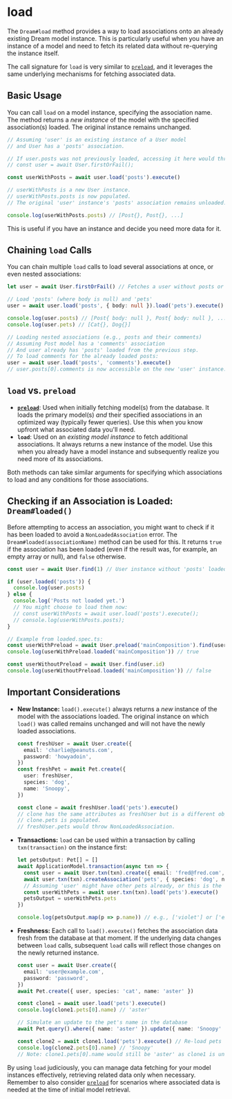# load

The `Dream#load` method provides a way to load associations onto an already existing Dream model instance. This is particularly useful when you have an instance of a model and need to fetch its related data without re-querying the instance itself.

The call signature for `load` is very similar to [`preload`](./preload.mdx), and it leverages the same underlying mechanisms for fetching associated data.

## Basic Usage

You can call `load` on a model instance, specifying the association name. The method returns a _new instance_ of the model with the specified association(s) loaded. The original instance remains unchanged.

```ts
// Assuming 'user' is an existing instance of a User model
// and User has a 'posts' association.

// If user.posts was not previously loaded, accessing it here would throw NonLoadedAssociation.
// const user = await User.firstOrFail();

const userWithPosts = await user.load('posts').execute()

// userWithPosts is a new User instance.
// userWithPosts.posts is now populated.
// The original 'user' instance's 'posts' association remains unloaded.

console.log(userWithPosts.posts) // [Post{}, Post{}, ...]
```

This is useful if you have an instance and decide you need more data for it.

## Chaining `load` Calls

You can chain multiple `load` calls to load several associations at once, or even nested associations:

```ts
let user = await User.firstOrFail() // Fetches a user without posts or pets

// Load 'posts' (where body is null) and 'pets'
user = await user.load('posts', { body: null }).load('pets').execute()

console.log(user.posts) // [Post{ body: null }, Post{ body: null }, ...]
console.log(user.pets) // [Cat{}, Dog{}]

// Loading nested associations (e.g., posts and their comments)
// Assuming Post model has a 'comments' association
// And user already has 'posts' loaded from the previous step.
// To load comments for the already loaded posts:
user = await user.load('posts', 'comments').execute()
// user.posts[0].comments is now accessible on the new 'user' instance.
```

## `load` vs. `preload`

- **[`preload`](./preload.mdx)**: Used when initially fetching model(s) from the database. It loads the primary model(s) _and_ their specified associations in an optimized way (typically fewer queries). Use this when you know upfront what associated data you'll need.
- **`load`**: Used on an _existing model instance_ to fetch additional associations. It always returns a new instance of the model. Use this when you already have a model instance and subsequently realize you need more of its associations.

Both methods can take similar arguments for specifying which associations to load and any conditions for those associations.

## Checking if an Association is Loaded: `Dream#loaded()`

Before attempting to access an association, you might want to check if it has been loaded to avoid a `NonLoadedAssociation` error. The `Dream#loaded(associationName)` method can be used for this. It returns `true` if the association has been loaded (even if the result was, for example, an empty array or null), and `false` otherwise.

```ts
const user = await User.find(1) // User instance without 'posts' loaded

if (user.loaded('posts')) {
  console.log(user.posts)
} else {
  console.log('Posts not loaded yet.')
  // You might choose to load them now:
  // const userWithPosts = await user.load('posts').execute();
  // console.log(userWithPosts.posts);
}

// Example from loaded.spec.ts:
const userWithPreload = await User.preload('mainComposition').find(user.id)
console.log(userWithPreload.loaded('mainComposition')) // true

const userWithoutPreload = await User.find(user.id)
console.log(userWithoutPreload.loaded('mainComposition')) // false
```

## Important Considerations

- **New Instance:** `load().execute()` always returns a _new_ instance of the model with the associations loaded. The original instance on which `load()` was called remains unchanged and will not have the newly loaded associations.

  ```ts
  const freshUser = await User.create({
    email: 'charlie@peanuts.com',
    password: 'howyadoin',
  })
  const freshPet = await Pet.create({
    user: freshUser,
    species: 'dog',
    name: 'Snoopy',
  })

  const clone = await freshUser.load('pets').execute()
  // clone has the same attributes as freshUser but is a different object.
  // clone.pets is populated.
  // freshUser.pets would throw NonLoadedAssociation.
  ```

- **Transactions:** `load` can be used within a transaction by calling `txn(transaction)` on the instance first:

  ```ts
  let petsOutput: Pet[] = []
  await ApplicationModel.transaction(async txn => {
    const user = await User.txn(txn).create({ email: 'fred@fred.com', password: 'password' })
    await user.txn(txn).createAssociation('pets', { species: 'dog', name: 'violet' })
    // Assuming 'user' might have other pets already, or this is the first.
    const userWithPets = await user.txn(txn).load('pets').execute()
    petsOutput = userWithPets.pets
  })

  console.log(petsOutput.map(p => p.name)) // e.g., ['violet'] or ['existing_pet_name', 'violet']
  ```

- **Freshness:** Each call to `load().execute()` fetches the association data fresh from the database at that moment. If the underlying data changes between `load` calls, subsequent `load` calls will reflect those changes on the newly returned instance.

  ```ts
  const user = await User.create({
    email: 'user@example.com',
    password: 'password',
  })
  await Pet.create({ user, species: 'cat', name: 'aster' })

  const clone1 = await user.load('pets').execute()
  console.log(clone1.pets[0].name) // 'aster'

  // Simulate an update to the pet's name in the database
  await Pet.query().where({ name: 'aster' }).update({ name: 'Snoopy' })

  const clone2 = await clone1.load('pets').execute() // Re-load pets
  console.log(clone2.pets[0].name) // 'Snoopy'
  // Note: clone1.pets[0].name would still be 'aster' as clone1 is unchanged.
  ```

By using `load` judiciously, you can manage data fetching for your model instances effectively, retrieving related data only when necessary. Remember to also consider [`preload`](./preload.mdx) for scenarios where associated data is needed at the time of initial model retrieval.
